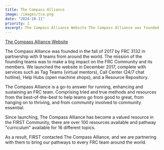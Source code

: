 ```yaml
---
title: The Compass Alliance
image: /images/tca.png
date: "2024-10-11"
priority: 1
excerpt: The Compass Alliance Website The Compass Alliance was founded in the fall of 2017 by FRC 3132 in partnership with 9 teams from around the world. Th...
---
```


[The Compass Alliance Website](https://www.thecompassalliance.org)

The Compass Alliance was founded in the fall of 2017 by FRC 3132 in partnership with 9 teams from around the world. The mission of the founding teams was to make a big impact on the FRC Community and its members. We launched the website in December 2017, complete with services such as Tag Teams (virtual mentors), Call Center (24/7 chat hotline), Help Hubs (open machine shops), and a Resource Repository.

The Compass Alliance is a go-to answer for running, enhancing and sustaining an FRC team. Comprising tried and true methods and resources from the best-of-the-best to help teams go from good to great, from hanging on to thriving, and from community involved to community essential.

Since launching, The Compass Alliance has become a valued resource in the FIRST Community, there are over 100 resources available and pathway "curriculum" available for 16 different topics.

As a result, FIRST contacted The Compass Alliance, and we are partnering with them to bring our pathways to every FRC team around the world.
